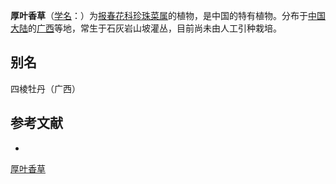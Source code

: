 {{Speciesbox
| name = 厚叶香草
| status = 
| status_system = 
| image =
| genus = Lysimachia
| species = crassifolia
| authority = C. Z. Gao et D. Fang
}}

'''厚叶香草'''（[[学名|学名]]：{{lang|la|''Lysimachia crassifolia''}}）为[[报春花科|报春花科]][[珍珠菜属|珍珠菜属]]的植物，是中国的特有植物。分布于[[中国大陆|中国大陆]]的[[广西|广西]]等地，常生于石灰岩山坡灌丛，目前尚未由人工引种栽培。

== 别名 ==
四棱牡丹（广西）

== 参考文献 ==
<div class="references-small">
* {{cite web| url =http://www.bioinfo.cn/db05/KmzwSpecies.php?action=view&id=17490| title =厚叶香草| work =《中国高等植物数据库全库》| publisher =中国科学院微生物研究所| author =昆明植物研究所| accessdate =2009-02-25| deadurl =yes| archiveurl =https://web.archive.org/web/20160305032206/http://www.bioinfo.cn/db05/KmzwSpecies.php?action=view&id=17490| archivedate =2016-03-05}}
</div>
{{Taxonbar|from=Q10910985}}

[[Category:珍珠菜属|厚叶香草]]


{{植物小作品}}